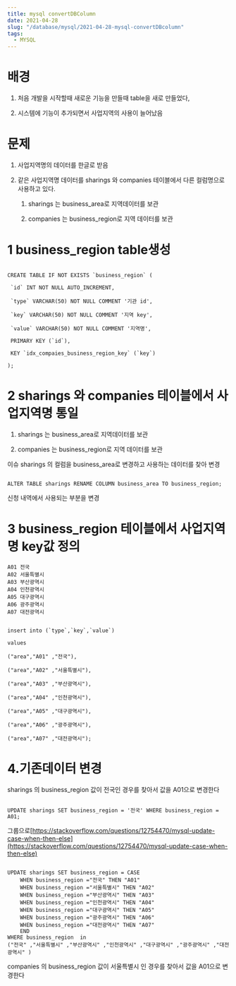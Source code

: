 ```yaml
---
title: mysql convertDBColumn
date: 2021-04-28
slug: "/database/mysql/2021-04-28-mysql-convertDBcolumn"
tags:
  - MYSQL
---
```


# 배경



1. 처음 개발을 시작할때 새로운 기능을 만들때 table을 새로 만들었다,

2. 시스템에 기능이 추가되면서 사업지역의 사용이 늘어났음



# 문제



1. 사업지역명의 데이터를 한글로 받음

2. 같은 사업지역명 데이터를 sharings 와 companies 테이블에서 다른 컬럼명으로 사용하고 있다.

    1. sharings 는 business_area로 지역데이터를 보관

    2. companies 는 business_region로 지역 데이터를 보관



# 1 business_region table생성



```

CREATE TABLE IF NOT EXISTS `business_region` (

 `id` INT NOT NULL AUTO_INCREMENT,

 `type` VARCHAR(50) NOT NULL COMMENT '기관 id',

 `key` VARCHAR(50) NOT NULL COMMENT '지역 key',

 `value` VARCHAR(50) NOT NULL COMMENT '지역명',

 PRIMARY KEY (`id`),

 KEY `idx_compaies_business_region_key` (`key`)

);

```

# 2 sharings 와 companies 테이블에서 사업지역명 통일



1. sharings 는 business_area로 지역데이터를 보관

2. companies 는 business_region로 지역 데이터를 보관



이슈 sharings 의 컬럼을 business_area로 변경하고 사용하는 데이터를 찾아 변경



```

ALTER TABLE sharings RENAME COLUMN business_area TO business_region;

```



신청 내역에서 사용되는 부분을 변경



# 3 business_region 테이블에서 사업지역명 key값 정의


```
A01 전국
A02 서울특별시
A03 부산광역시
A04 인천광역시
A05 대구광역시
A06 광주광역시
A07 대전광역시
```

```

insert into (`type`,`key`,`value`) 

values 

("area","A01" ,"전국"),

("area","A02" ,"서울특별시"),

("area","A03" ,"부산광역시"),

("area","A04" ,"인천광역시"),

("area","A05" ,"대구광역시"),

("area","A06" ,"광주광역시"),

("area","A07" ,"대전광역시");

```



# 4.기존데이터 변경



sharings 의 business_region 값이 전국인 경우를 찾아서 값을 A01으로 변경한다





```

UPDATE sharings SET business_region = '전국' WHERE business_region = A01;

```



그룹으로[https://stackoverflow.com/questions/12754470/mysql-update-case-when-then-else](https://stackoverflow.com/questions/12754470/mysql-update-case-when-then-else)





```

UPDATE sharings SET business_region = CASE
	WHEN business_region ="전국" THEN "A01"
	WHEN business_region ="서울특별시" THEN "A02"
	WHEN business_region ="부산광역시" THEN "A03"
	WHEN business_region ="인천광역시" THEN "A04"
	WHEN business_region ="대구광역시" THEN "A05"
	WHEN business_region ="광주광역시" THEN "A06"
	WHEN business_region ="대전광역시" THEN "A07"
    END
WHERE business_region  in 
("전국" ,"서울특별시" ,"부산광역시" ,"인천광역시" ,"대구광역시" ,"광주광역시" ,"대전광역시" )

```



companies 의 business_region 값이 서울특별시 인 경우를 찾아서 값을 A01으로 변경한다